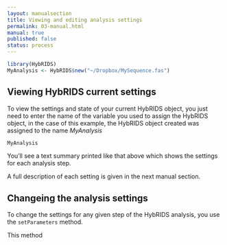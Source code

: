 ```yaml
---
layout: manualsection
title: Viewing and editing analysis settings
permalink: 03-manual.html
manual: true
published: false
status: process
---
```


```r
library(HybRIDS)
MyAnalysis <- HybRIDS$new("~/Dropbox/MySequence.fas")
```


Viewing HybRIDS current settings
--------------------------------

To view the settings and state of your current HybRIDS object, you just need to enter the name of the variable you used to assign the HybRIDS object, in the case of this example, the HybRIDS object created was assigned to the name *MyAnalysis*

```r
MyAnalysis
```
You'll see a text summary printed like that above which shows the settings for each analysis step.

A full description of each setting is given in the next manual section.

Changeing the analysis settings
-------------------------------

To change the settings for any given step of the HybRIDS analysis, you use the `setParameters` method.

This method